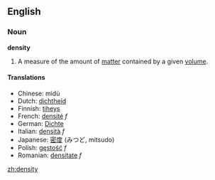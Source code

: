 ==English==

===Noun===
'''density'''

# A measure of the amount of [[matter]] contained by a given [[volume]].

====Translations====
*Chinese: mìdù
*Dutch: [[dichtheid]]
*Finnish: [[tiheys]]
*French: [[densité]] ''f''
*German: [[Dichte]]
*Italian: [[densità]] ''f''
*Japanese: [[密度]] (みつど, mitsudo)
*Polish: [[gęstość]] ''f''
*Romanian: [[densitate]] ''f''

[[zh:density]]